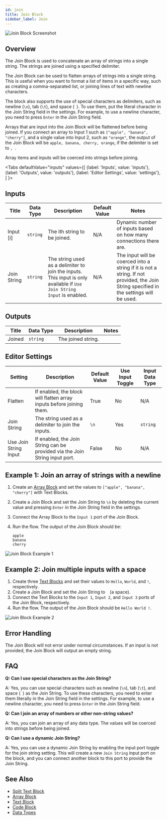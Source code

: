 ```yaml
---
id: join
title: Join Block
sidebar_label: Join
---
```



![Join Block Screenshot](./assets/join-block.png)

## Overview

The Join Block is used to concatenate an array of strings into a single string. The strings are joined using a specified delimiter.

The Join Block can be used to flatten arrays of strings into a single string. This is useful when you want to format a list of items in a specific way, such as creating a comma-separated list, or joining lines of text with newline characters.

The block also supports the use of special characters as delimiters, such as newline (`\n`), tab (`\t`), and space (` `). To use them, put the literal character in the Join String field in the settings. For example, to use a newline character, you need to press `Enter` in the Join String field.

Arrays that are input into the Join Block will be flattened before being joined. If you connect an array to Input 1 such as `["apple", "banana", "cherry"]`, and a single value into Input 2, such as `"orange"`, the output of the Join Block will be `apple, banana, cherry, orange`, if the delimiter is set to `, `.

Array items and inputs will be coerced into strings before joining.

<Tabs
  defaultValue="inputs"
  values={[
    {label: 'Inputs', value: 'inputs'},
    {label: 'Outputs', value: 'outputs'},
    {label: 'Editor Settings', value: 'settings'},
  ]
}>

<TabItem value="inputs">

## Inputs

| Title       | Data Type | Description                                                                                                            | Default Value | Notes                                                                                                                                   |
| ----------- | --------- | ---------------------------------------------------------------------------------------------------------------------- | ------------- | --------------------------------------------------------------------------------------------------------------------------------------- |
| Input [i]   | `string`  | The ith string to be joined.                                                                                           | N/A           | Dynamic number of inputs based on how many connections there are.                                                                       |
| Join String | `string`  | The string used as a delimiter to join the inputs. This input is only available if `Use Join String Input` is enabled. | N/A           | The input will be coerced into a string if it is not a string. If not provided, the Join String specified in the settings will be used. |

</TabItem>

<TabItem value="outputs">

## Outputs

| Title  | Data Type | Description        | Notes |
| ------ | --------- | ------------------ | ----- |
| Joined | `string`  | The joined string. |       |

</TabItem>

<TabItem value="settings">

## Editor Settings

| Setting               | Description                                                                 | Default Value | Use Input Toggle | Input Data Type |
| --------------------- | --------------------------------------------------------------------------- | ------------- | ---------------- | --------------- |
| Flatten               | If enabled, the block will flatten array inputs before joining them.         | True          | No               | N/A             |
| Join String           | The string used as a delimiter to join the inputs.                          | `\n`          | Yes              | `string`        |
| Use Join String Input | If enabled, the Join String can be provided via the Join String input port. | False         | No               | N/A             |

</TabItem>

</Tabs>

## Example 1: Join an array of strings with a newline

1. Create an [Array Block](./array.mdx) and set the values to `["apple", "banana", "cherry"]` with Text Blocks.
2. Create a Join Block and set the Join String to `\n` by deleting the current value and pressing `Enter` in the Join String field in the settings.
3. Connect the Array Block to the `Input 1` port of the Join Block.
4. Run the flow. The output of the Join Block should be:

   ```
   apple
   banana
   cherry
   ```

![Join Block Example 1](./assets/join-block-example-01.png)

## Example 2: Join multiple inputs with a space

1. Create three [Text Blocks](./text.mdx) and set their values to `Hello`, `World`, and `!`, respectively.
2. Create a Join Block and set the Join String to ` ` (a space).
3. Connect the Text Blocks to the `Input 1`, `Input 2`, and `Input 3` ports of the Join Block, respectively.
4. Run the flow. The output of the Join Block should be `Hello World !`.

![Join Block Example 2](./assets/join-block-example-02.png)

## Error Handling

The Join Block will not error under normal circumstances. If an input is not provided, the Join Block will output an empty string.

## FAQ

**Q: Can I use special characters as the Join String?**

A: Yes, you can use special characters such as newline (`\n`), tab (`\t`), and space (` `) as the Join String. To use these characters, you need to enter them literally in the Join String field in the settings. For example, to use a newline character, you need to press `Enter` in the Join String field.

**Q: Can I join an array of numbers or other non-string values?**

A: Yes, you can join an array of any data type. The values will be coerced into strings before being joined.

**Q: Can I use a dynamic Join String?**

A: Yes, you can use a dynamic Join String by enabling the input port toggle for the join string setting. This will create a new `Join String` input port on the block, and you can connect another block to this port to provide the Join String.

## See Also

- [Split Text Block](./split-text.mdx)
- [Array Block](./array.mdx)
- [Text Block](./text.mdx)
- [Code Block](./code.mdx)
- [Data Types](../user-guide/data-types.md)
